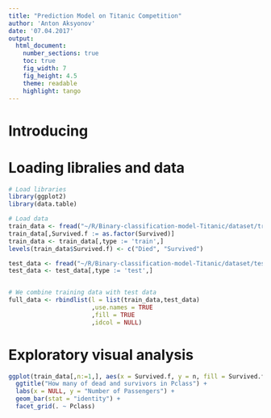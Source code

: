 ```yaml
---
title: "Prediction Model on Titanic Competition"
author: 'Anton Aksyonov'
date: '07.04.2017'
output:
  html_document:
    number_sections: true
    toc: true
    fig_width: 7
    fig_height: 4.5
    theme: readable
    highlight: tango
---
```


# Introducing


# Loading libralies and data
```r
# Load libraries 
library(ggplot2)
library(data.table)

# Load data
train_data <- fread("~/R/Binary-classification-model-Titanic/dataset/train.csv", stringsAsFactors = TRUE)
train_data[,Survived.f := as.factor(Survived)]
train_data <- train_data[,type := 'train',]
levels(train_data$Survived.f) <- c("Died", "Survived")

test_data <- fread("~/R/Binary-classification-model-Titanic/dataset/test.csv", stringsAsFactors = TRUE)
test_data <- test_data[,type := 'test',]


# We combine training data with test data
full_data <- rbindlist(l = list(train_data,test_data)
                       ,use.names = TRUE
                       ,fill = TRUE
                       ,idcol = NULL)
```

# Exploratory visual analysis
```r
ggplot(train_data[,n:=1,], aes(x = Survived.f, y = n, fill = Survived.f)) + 
  ggtitle("How many of dead and survivors in Pclass") + 
  labs(x = NULL, y = "Number of Passengers") +
  geom_bar(stat = "identity") + 
  facet_grid(. ~ Pclass)
```




